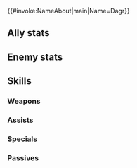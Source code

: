 {{#invoke:NameAbout|main|Name=Dagr}}{{HeroPage Tabs}}
{{Hero Infobox
|Name=Dagr
|Title=Sunny Bloom
|Origin=Fire Emblem Heroes
|Person=Dagr
|Gender=F
|WeaponType=Red Sword
|MoveType=Infantry
|actorEN=Alex Cazares
|actorJP=高垣彩陽
|artist=山田孝太郎
|additionDate=2024-10-03
|releaseDate=October 15, 2024
|Properties=aided,aide
|description=Princess of Jötunheimr who lost her older sister and is now the next and only heir to the throne.
|cv1=0
|cv2=500700
|TagID=ダグ2
|InternalID=1155
|EnemyInternalID=110
}}
==Ally stats==
{{Stats Page|noheader=1
|Lv1HP=18|Lv1ATK=12|Lv1SPD=8|Lv1DEF=11|Lv1RES=8
|GRHP=50|GRATK=75|GRSPD=90|GRDEF=60|GRRES=50
}}
==Enemy stats==
{{Stats Page/Enemy|noheader=1
|Lv1HP=18|Lv1ATK=12|Lv1SPD=8|Lv1DEF=11|Lv1RES=8
|GRHP=50|GRATK=75|GRSPD=90|GRDEF=60|GRRES=50
}}
==Skills==
===Weapons===
{{Weapons Table
|weapon1=Iron Sword
|weapon1Default=1
|weapon1Unlock=1
|weapon2=Steel Sword
|weapon2Default=2
|weapon2Unlock=2
|weapon3=Silver Sword
|weapon3Default=4
|weapon3Unlock=3
|weapon4=Veðrfölnir's Edge
|weapon4Default=5
|weapon4Unlock=5
|hasEnemy=1
}}
===Assists===
{{Assists Table
|assist1=Reposition
|assist1Default=4
|assist1Unlock=3
|assist2=Reposition Gait
|assist2Unlock=5
}}
===Specials===
{{Specials Table}}
===Passives===
{{Passives Table
|passiveA1=Atk/Spd Clash 1
|passiveA2=Atk/Spd Clash 2
|passiveA3=Atk/Spd Clash 3
|passiveA4=Atk/Spd Excel
|passiveA1Unlock=2
|passiveA2Unlock=3
|passiveA3Unlock=4
|passiveA4Unlock=5
|passiveB1=Veðrfölnir's Wing
|passiveB1Unlock=5
|passiveC1=Canto Control 1
|passiveC2=Canto Control 2
|passiveC3=Canto Control 3
|passiveC4=Firm Canto Curb
|passiveC1Unlock=2
|passiveC2Unlock=3
|passiveC3Unlock=4
|passiveC4Unlock=5
}}
{{Heroes Navbox}}
{{Enemies Navbox}}
